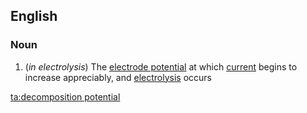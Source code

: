 ==English==

===Noun===
{{en-noun|head=[[decomposition]] [[potential]]}}

# {{lb|en|chemistry}} (''in electrolysis'') The [[electrode potential]] at which [[current]] begins to increase appreciably, and [[electrolysis]] occurs

[[ta:decomposition potential]]